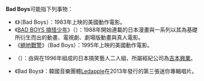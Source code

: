 '''Bad Boys'''可能指下列事物：

* 《{{link-en|誰是老大|Bad Boys (1983 film)}}》（Bad Boys）：1983年上映的美國動作電影。
* 《[[BAD_BOYS_搞怪少年|BAD BOYS 搞怪少年]]》（{{lang|ja|バッドボーイズ}}）：1988年開始連載的日本漫畫與一系列以其為基礎所衍生而出的動畫、電視劇、劇場版動畫與真人電影。
* 《[[絕地戰警|絕地戰警]]》（Bad Boys）：1995年上映的美國動作電影。
* {{link-ja|Bad Boys (搞笑二人組)|バッドボーイズ (お笑いコンビ)|Bad Boys}}（{{lang|ja|バッドボーイズ}}）：由{{link-ja|佐田正樹|佐田正樹}}與{{link-ja|大溝清人|大溝清人}}在1996年組成的日本搞笑藝人二人組，所屬經紀公司為[[吉本興業|吉本興業]]。
* 《Bad Boys》：韓國音樂團體[[Ledapple|Ledapple]]在2013年發行的第三張迷你專輯唱片。

{{disambig|cat=非中文名稱消歧義}}